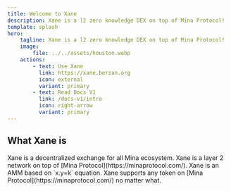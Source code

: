 ```yaml
---
title: Welcome to Xane
description: Xane is a l2 zero knowledge DEX on top of Mina Protocol!
template: splash
hero:
    tagline: Xane is a l2 zero knowledge DEX on top of Mina Protocol!
    image:
        file: ../../assets/houston.webp
    actions:
        - text: Use Xane
          link: https://xane.berzan.org
          icon: external
          variant: primary
        - text: Read Docs V1
          link: /docs-v1/intro
          icon: right-arrow
          variant: primary
---
```



## What Xane is

<CardGrid stagger>
    <Card title="A decentralized exchange" icon="open-book">
        Xane is a decentralized exchange for all Mina ecosystem.
    </Card>
    <Card title="A rollup for Mina" icon="sun">
        Xane is a layer 2 network on top of [Mina Protocol](https://minaprotocol.com/).
    </Card>
    <Card title="Automated market maker" icon="pencil">
        Xane is an AMM based on `x.y=k` equation.
    </Card>
    <Card title="Extensive compatibility" icon="puzzle">
        Xane supports any token on [Mina Protocol](https://minaprotocol.com/) no matter
        what.
    </Card>
</CardGrid>
